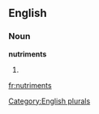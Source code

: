 
==English==

===Noun===
'''nutriments'''

# {{plural of|[[nutriment]]}}

[[Category:English plurals]]

[[fr:nutriments]]